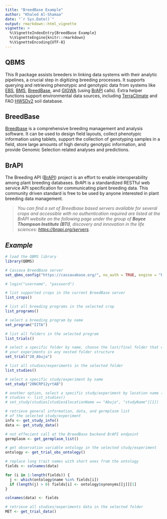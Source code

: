 ---
title: "BreedBase Example"
author: "Khaled Al-Shamaa"
date: "`r Sys.Date()`"
output: rmarkdown::html_vignette
vignette: >
  %\VignetteIndexEntry{BreedBase Example}
  %\VignetteEngine{knitr::rmarkdown}
  %\VignetteEncoding{UTF-8}
---

## QBMS
This R package assists breeders in linking data systems with their analytic pipelines, a crucial step in digitizing breeding processes. It supports querying and retrieving phenotypic and genotypic data from systems like [EBS](https://ebs.excellenceinbreeding.org/), [BMS](https://bmspro.io/), [BreedBase](https://breedbase.org), and [GIGWA](https://github.com/SouthGreenPlatform/Gigwa2) (using [BrAPI](https://brapi.org/) calls). Extra helper functions support environmental data sources, including [TerraClimate](https://www.climatologylab.org/terraclimate.html) and FAO [HWSDv2](https://gaez.fao.org/pages/hwsd) soil database.

## BreedBase
[Breedbase](https://breedbase.org/) is a comprehensive breeding management and analysis software. It can be used to design field layouts, collect phenotypic information using tablets, support the collection of genotyping samples in a field, store large amounts of high density genotypic information, and provide Genomic Selection related analyses and predictions.

## BrAPI
The Breeding API ([BrAPI](https://brapi.org/)) project is an effort to enable interoperability among plant breeding databases. BrAPI is a standardized RESTful web service API specification for communicating plant breeding data. This community driven standard is free to be used by anyone interested in plant breeding data management.

>*You can find a set of Breedbase based servers available for several crops and accessible with no authentication required are listed at the BrAPI website on the following page under the group of **Boyce Thompson Institute (BTI)**, discovery and innovation in the life sciences: [https://brapi.org/servers](https://brapi.org/servers).*

## _Example_
```r
# load the QBMS library
library(QBMS)

# Cassava BreedBase server
set_qbms_config("https://cassavabase.org/", no_auth = TRUE, engine = "breedbase")

# login("username", "password")

# list supported crops in the current BreedBase server
list_crops()

# list all breeding programs in the selected crop
list_programs()

# select a breeding program by name
set_program("IITA")

# list all folders in the selected program
list_trials()

# select a specific folder by name, choose the last/final folder that contains 
# your experiments in any nested folder structure
set_trial("20_Abuja")

# list all studies/experiments in the selected folder
list_studies()

# select a specific study/experiment by name
set_study("20NCRP12yrtAB")

# another option, select a specific study/experiment by location name (first match)
# studies <- list_studies()
# set_study(studies[studies$locationName == "Abuja", "studyName"][1])

# retrieve general information, data, and germplasm list 
# of the selected study/experiment
info <- get_study_info()
data <- get_study_data()

# not effecient call at the BreedBase backend BrAPI endpoint
germplasm <- get_germplasm_list()

# get observation variable ontology in the selected study/experiment
ontology <- get_trial_obs_ontology()

# replace long trait names with short ones from the ontology 
fields <- colnames(data) 

for (i in 1:length(fields)) {
  j <- which(ontology$name %in% fields[i])
  if (length(j) > 0) fields[i] <- ontology$synonyms[[j]][1]
}

colnames(data) <- fields

# retrieve all studies/experiments data in the selected folder
MET <- get_trial_data()

```